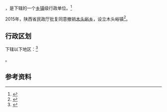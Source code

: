 {{中国乡级行政区|61/08/28/202/000}}

'''{{PAGENAMEBASE}}'''，是{{PRC admin/fullname|61/08/28/202/000|3}}下辖的一个[[乡镇|乡镇]]级行政单位。<ref>{{PRC admin/ref sgc|{{PRC admin/parent|61/08/28/202/000}}}}</ref>

2015年，陕西省民政厅批复同意撤销[[木头峪乡|木头峪乡]]，设立木头峪镇<ref>{{Cite web |url=http://shaanxi.mca.gov.cn/article/mzyw1/201507/20150700841888.shtml |title=陕西省民政厅关于陕西省乡镇行政区划调整的公告 |access-date=2017-09-14 |archive-url=https://web.archive.org/web/20170914220400/http://shaanxi.mca.gov.cn/article/mzyw1/201507/20150700841888.shtml |archive-date=2017-09-14 |dead-url=yes }}</ref>。

== 行政区划 ==

{{PAGENAMEBASE}}下辖以下地区：<ref>{{PRC admin/ref sgc|61/08/28/202/000}}</ref>

{{PRC admin/children|61/08/28/202/000}}。

== 参考资料 ==

{{reflist}}

{{行政区划小作品}}
{{PRC admin/navcat|61/08/28/202/000}}